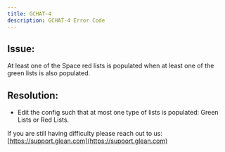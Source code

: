 ```yaml
---
title: GCHAT-4
description: GCHAT-4 Error Code
---
```


## Issue:

At least one of the Space red lists is populated when at least one of the green lists is also populated.

## Resolution:

- Edit the config such that at most one type of lists is populated: Green Lists or Red Lists.

If you are still having difficulty please reach out to us: [https://support.glean.com](https://support.glean.com)
